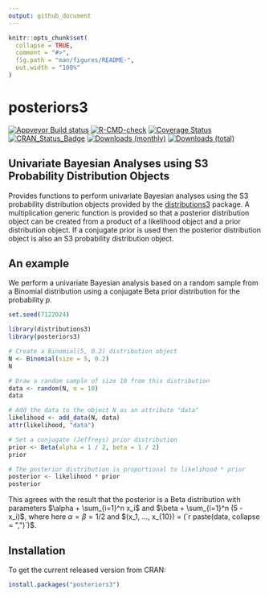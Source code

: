 ```yaml
---
output: github_document
---
```


<!-- README.md is generated from README.Rmd. Please edit that file -->

```r
knitr::opts_chunk$set(
  collapse = TRUE,
  comment = "#>",
  fig.path = "man/figures/README-",
  out.width = "100%"
)
```

# posteriors3 

[![Appveyor Build status](https://ci.appveyor.com/api/projects/status/99jojhgk9t4agdmv/branch/main?svg=true)](https://ci.appveyor.com/project/paulnorthrop/posteriors3/branch/main)
[![R-CMD-check](https://github.com/paulnorthrop/posteriors3/actions/workflows/R-CMD-check.yaml/badge.svg)](https://github.com/paulnorthrop/posteriors3/actions/workflows/R-CMD-check.yaml)
[![Coverage Status](https://codecov.io/github/paulnorthrop/posteriors3/coverage.svg?branch=master)](https://app.codecov.io/github/paulnorthrop/posteriors3?branch=master)
[![CRAN_Status_Badge](https://www.r-pkg.org/badges/version/posteriors3)](https://cran.r-project.org/package=posteriors3)
[![Downloads (monthly)](https://cranlogs.r-pkg.org/badges/posteriors3?color=brightgreen)](https://cran.r-project.org/package=posteriors3)
[![Downloads (total)](https://cranlogs.r-pkg.org/badges/grand-total/posteriors3?color=brightgreen)](https://cran.r-project.org/package=posteriors3)

## Univariate Bayesian Analyses using S3 Probability Distribution Objects

Provides functions to perform univariate Bayesian analyses using the S3 probability distribution objects provided by the [distributions3](https://cran.r-project.org/package=distributions3) package. A multiplication generic function is provided so that a posterior distribution object can be created from a product of a likelihood object and a prior distribution object. If a conjugate prior is used then the posterior distribution object is also an S3 probability distribution object. 

## An example

We perform a univariate Bayesian analysis based on a random sample from a Binomial distribution using a conjugate Beta prior distribution for the probability $p$.

```r
set.seed(7122024)
```

```r
library(distributions3)
library(posteriors3)
```

```r
# Create a Binomial(5, 0.2) distribution object
N <- Binomial(size = 5, 0.2)
N

# Draw a random sample of size 10 from this distribution
data <- random(N, n = 10)
data

# Add the data to the object N as an attribute "data"
likelihood <- add_data(N, data)
attr(likelihood, "data")

# Set a conjugate (Jeffreys) prior distribution
prior <- Beta(alpha = 1 / 2, beta = 1 / 2)
prior

# The posterior distribution is proportional to likelihood * prior
posterior <- likelihood * prior
posterior
```

This agrees with the result that the posterior is a Beta distribution with parameters $\alpha + \sum_{i=1}^n x_i$ and $\beta + \sum_{i=1}^n (5 - x_i)$, where here $\alpha = \beta = 1/2$ and $(x_1, ..., x_{10}) = (`r paste(data, collapse = ",")`)$.

## Installation

To get the current released version from CRAN:

```r
install.packages("posteriors3")
```
